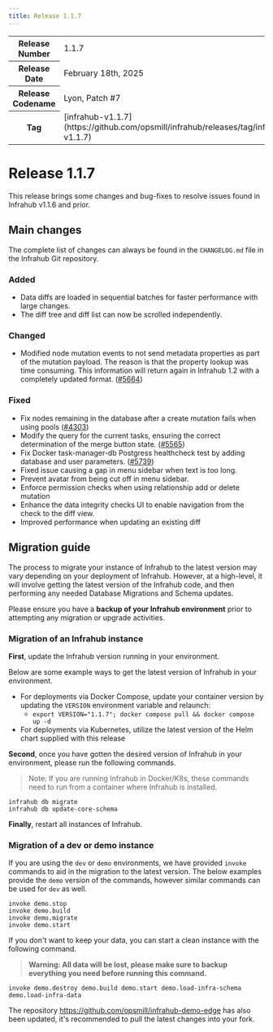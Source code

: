 ```yaml
---
title: Release 1.1.7
---
```

<table>
  <tbody>
    <tr>
      <th>Release Number</th>
      <td>1.1.7</td>
    </tr>
    <tr>
      <th>Release Date</th>
      <td>February 18th, 2025</td>
    </tr>
    <tr>
      <th>Release Codename</th>
      <td>Lyon, Patch #7</td>
    </tr>
    <tr>
      <th>Tag</th>
      <td>[infrahub-v1.1.7](https://github.com/opsmill/infrahub/releases/tag/infrahub-v1.1.7)</td>
    </tr>
  </tbody>
</table>

# Release 1.1.7

This release brings some changes and bug-fixes to resolve issues found in Infrahub v1.1.6 and prior.

## Main changes

The complete list of changes can always be found in the `CHANGELOG.md` file in the Infrahub Git repository.

### Added

- Data diffs are loaded in sequential batches for faster performance with large changes.
- The diff tree and diff list can now be scrolled independently.

### Changed

- Modified node mutation events to not send metadata properties as part of the mutation payload. The reason is that the property lookup was time consuming. This information will return again in Infrahub 1.2 with a completely updated format. ([#5664](https://github.com/opsmill/infrahub/issues/5664))

### Fixed

- Fix nodes remaining in the database after a create mutation fails when using pools ([#4303](https://github.com/opsmill/infrahub/issues/4303))
- Modify the query for the current tasks, ensuring the correct determination of the merge button state. ([#5565](https://github.com/opsmill/infrahub/issues/5565))
- Fix Docker task-manager-db Postgress healthcheck test by adding database and user parameters. ([#5739](https://github.com/opsmill/infrahub/issues/5739))
- Fixed issue causing a gap in menu sidebar when text is too long.
- Prevent avatar from being cut off in menu sidebar.
- Enforce permission checks when using relationship add or delete mutation
- Enhance the data integrity checks UI to enable navigation from the check to the diff view.
- Improved performance when updating an existing diff

## Migration guide

The process to migrate your instance of Infrahub to the latest version may vary depending on your deployment of Infrahub.
However, at a high-level, it will involve getting the latest version of the Infrahub code, and then performing any needed Database Migrations and Schema updates.

Please ensure you have a **backup of your Infrahub environment** prior to attempting any migration or upgrade activities.

### Migration of an Infrahub instance

**First**, update the Infrahub version running in your environment.

Below are some example ways to get the latest version of Infrahub in your environment.

- For deployments via Docker Compose, update your container version by updating the `VERSION` environment variable and relaunch:
  - `export VERSION="1.1.7"; docker compose pull && docker compose up -d`
- For deployments via Kubernetes, utilize the latest version of the Helm chart supplied with this release

**Second**, once you have gotten the desired version of Infrahub in your environment, please run the following commands.

> Note: If you are running Infrahub in Docker/K8s, these commands need to run from a container where Infrahub is installed.

```shell
infrahub db migrate
infrahub db update-core-schema
```

**Finally**, restart all instances of Infrahub.

### Migration of a dev or demo instance

If you are using the `dev` or `demo` environments, we have provided `invoke` commands to aid in the migration to the latest version.
The below examples provide the `demo` version of the commands, however similar commands can be used for `dev` as well.

```shell
invoke demo.stop
invoke demo.build
invoke demo.migrate
invoke demo.start
```

If you don't want to keep your data, you can start a clean instance with the following command.

> **Warning: All data will be lost, please make sure to backup everything you need before running this command.**

```shell
invoke demo.destroy demo.build demo.start demo.load-infra-schema demo.load-infra-data
```

The repository https://github.com/opsmill/infrahub-demo-edge has also been updated, it's recommended to pull the latest changes into your fork.
